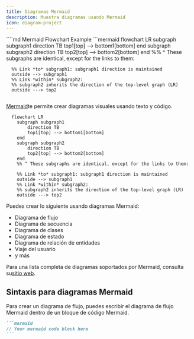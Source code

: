 ```yaml
---
title: Diagramas Mermaid
description: Muestra diagramas usando Mermaid
icon: diagram-project
---
```


<RequestExample>
  ````md Mermaid Flowchart Example
  ```mermaid
    flowchart LR
      subgraph subgraph1
          direction TB
          top1[top] --> bottom1[bottom]
      end
      subgraph subgraph2
          direction TB
          top2[top] --> bottom2[bottom]
      end
      %% ^ These subgraphs are identical, except for the links to them:

      %% Link *to* subgraph1: subgraph1 direction is maintained
      outside --> subgraph1
      %% Link *within* subgraph2:
      %% subgraph2 inherits the direction of the top-level graph (LR)
      outside ---> top2
  ```
  ````
</RequestExample>

[Mermaid](https://mermaid.js.org/)te permite crear diagramas visuales usando texto y código.

```mermaid
  flowchart LR
    subgraph subgraph1
        direction TB
        top1[top] --> bottom1[bottom]
    end
    subgraph subgraph2
        direction TB
        top2[top] --> bottom2[bottom]
    end
    %% ^ These subgraphs are identical, except for the links to them:

    %% Link *to* subgraph1: subgraph1 direction is maintained
    outside --> subgraph1
    %% Link *within* subgraph2:
    %% subgraph2 inherits the direction of the top-level graph (LR)
    outside ---> top2
```

Puedes crear lo siguiente usando diagramas Mermaid:

* Diagrama de flujo
* Diagrama de secuencia
* Diagrama de clases
* Diagrama de estado
* Diagrama de relación de entidades
* Viaje del usuario
* y más

Para una lista completa de diagramas soportados por Mermaid, consulta su[sitio web](https://mermaid.js.org/).

## Sintaxis para diagramas Mermaid

Para crear un diagrama de flujo, puedes escribir el diagrama de flujo Mermaid dentro de un bloque de código Mermaid.

````md
```mermaid
// Your mermaid code block here
```
````
